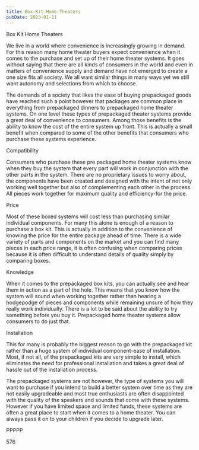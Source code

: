 ```yaml
---
title: Box-Kit-Home-Theaters
pubDate: 2023-01-11
---
```


Box Kit Home Theaters

We live in a world where convenience is increasingly growing in demand. For this reason many home theater buyers expect convenience when it comes to the purchase and set up of their home theater systems. It goes without saying that there are all kinds of consumers in the world and even in matters of convenience supply and demand have not emerged to create a one size fits all society. We all want similar things in many ways yet we still want autonomy and selections from which to choose.

The demands of a society that likes the ease of buying prepackaged goods have reached such a point however that packages are common place in everything from prepackaged dinners to prepackaged home theater systems. On one level these types of prepackaged theater systems provide a great deal of convenience to consumers. Among those benefits is the ability to know the cost of the entire system up front. This is actually a small benefit when compared to some of the other benefits that consumers who purchase these systems experience.

Compatibility 

Consumers who purchase these pre packaged home theater systems know when they buy the system that every part will work in conjunction with the other parts in the system. There are no proprietary issues to worry about, the components have been created and designed with the intent of not only working well together but also of complementing each other in the process. All pieces work together for maximum quality and efficiency-for the price.

Price

Most of these boxed systems will cost less than purchasing similar individual components. For many this alone is enough of a reason to purchase a box kit. This is actually in addition to the convenience of knowing the price for the entire package ahead of time. There is a wide variety of parts and components on the market and you can find many pieces in each price range, it is often confusing when comparing prices because it is often difficult to understand details of quality simply by comparing boxes. 

Knowledge

When it comes to the prepackaged box kits, you can actually see and hear them in action as a part of the hole. This means that you know how the system will sound when working together rather than hearing a hodgepodge of pieces and components while remaining unsure of how they really work individually. There is a lot to be said about the ability to try something before you buy it. Prepackaged home theater systems allow consumers to do just that.

Installation

This for many is probably the biggest reason to go with the prepackaged kit rather than a huge system of individual component-ease of installation. Most, if not all, of the prepackaged kits are very simple to install, which eliminates the need for professional installation and takes a great deal of hassle out of the installation process.

The prepackaged systems are not however, the type of systems you will want to purchase if you intend to build a better system over time as they are not easily upgradeable and most true enthusiasts are often disappointed with the quality of the speakers and sounds that come with these systems. However if you have limited space and limited funds, these systems are often a great place to start when it comes to a home theater. You can always pass it on to your children if you decide to upgrade later.

PPPPP

576